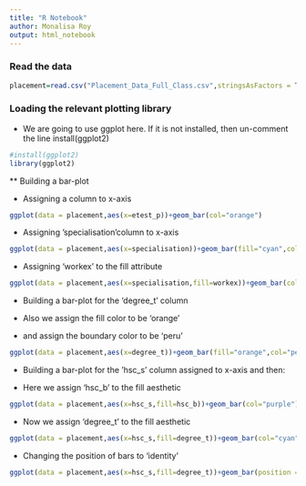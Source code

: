 ```yaml
---
title: "R Notebook"
author: Monalisa Roy
output: html_notebook
---
```


### Read the data

```r
placement=read.csv("Placement_Data_Full_Class.csv",stringsAsFactors = T)
```

### Loading the relevant plotting library

* We are going to use ggplot here. If it is not installed, then un-comment the line install(ggplot2) 

```r
#install(ggplot2)
library(ggplot2)
```

** Building a bar-plot

* Assigning a column to x-axis

```r
ggplot(data = placement,aes(x=etest_p))+geom_bar(col="orange")
```


* Assigning ‘specialisation’column to x-axis

```r
ggplot(data = placement,aes(x=specialisation))+geom_bar(fill="cyan",col="orange")
```



* Assigning ‘workex’ to the fill attribute

```r
ggplot(data = placement,aes(x=specialisation,fill=workex))+geom_bar(col="orange")
```



* Building a bar-plot for the ‘degree_t’ column

* Also we assign the fill color to be ‘orange’
* and assign the boundary color to be ‘peru’

```r
ggplot(data = placement,aes(x=degree_t))+geom_bar(fill="orange",col="peru")
```



* Building a bar-plot for the ’hsc_s’ column assigned to x-axis and then:

* Here we assign ‘hsc_b’ to the fill aesthetic

```r
ggplot(data = placement,aes(x=hsc_s,fill=hsc_b))+geom_bar(col="purple")

```

* Now we assign ‘degree_t’ to the fill aesthetic

```r
ggplot(data = placement,aes(x=hsc_s,fill=degree_t))+geom_bar(col="cyan")
```


* Changing  the position of bars to ‘identity’

```r
ggplot(data = placement,aes(x=hsc_s,fill=degree_t))+geom_bar(position ="identity")
```


